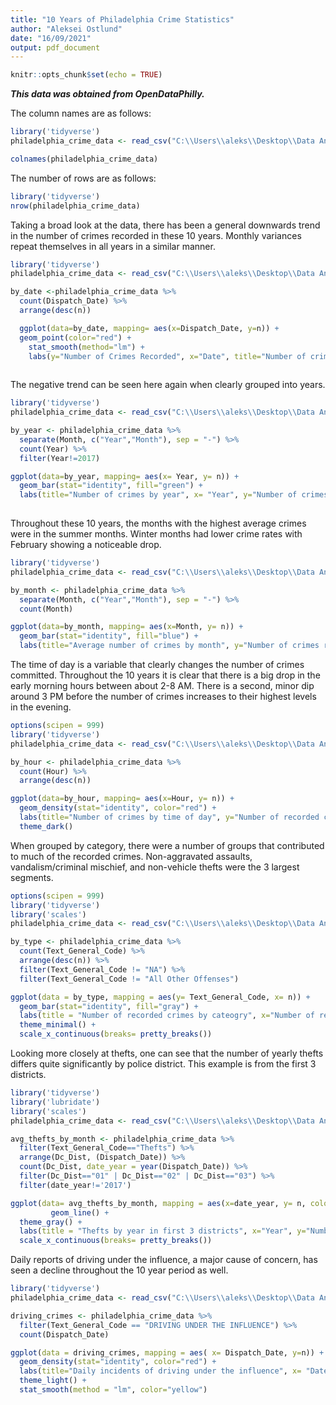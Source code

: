 ---
title: "10 Years of Philadelphia Crime Statistics"
author: "Aleksei Ostlund"
date: "16/09/2021"
output: pdf_document
---

```{r setup, include=FALSE}
knitr::opts_chunk$set(echo = TRUE)
```


__*This data was obtained from OpenDataPhilly.*__

The column names are as follows:
``` {r message=FALSE, echo=FALSE} 
library('tidyverse')
philadelphia_crime_data <- read_csv("C:\\Users\\aleks\\Desktop\\Data Analysis Certificate\\Datasets\\philadelphia_crime_data\\crime.csv", col_names = TRUE)

colnames(philadelphia_crime_data)
```
The number of rows are as follows:
```{r message=FALSE, echo=FALSE}
library('tidyverse')
nrow(philadelphia_crime_data)
```

\pagebreak 

Taking a broad look at the data, there has been a general downwards trend in the number of crimes recorded in these 10 years. Monthly variances repeat themselves in all years in a similar manner.

``` {r echo=FALSE, message=FALSE}
library('tidyverse')
philadelphia_crime_data <- read_csv("C:\\Users\\aleks\\Desktop\\Data Analysis Certificate\\Datasets\\philadelphia_crime_data\\crime.csv", col_names = TRUE)

by_date <-philadelphia_crime_data %>%
  count(Dispatch_Date) %>%
  arrange(desc(n))

  ggplot(data=by_date, mapping= aes(x=Dispatch_Date, y=n)) +
  geom_point(color="red") +
    stat_smooth(method="lm") +
    labs(y="Number of Crimes Recorded", x="Date", title="Number of crimes recorded over a 10 year period")
  
```

\pagebreak

The negative trend can be seen here again when clearly grouped into years.

``` {r echo=FALSE, message=FALSE}

library('tidyverse')
philadelphia_crime_data <- read_csv("C:\\Users\\aleks\\Desktop\\Data Analysis Certificate\\Datasets\\philadelphia_crime_data\\crime.csv", col_names = TRUE)

by_year <- philadelphia_crime_data %>%
  separate(Month, c("Year","Month"), sep = "-") %>%
  count(Year) %>%
  filter(Year!=2017)

ggplot(data=by_year, mapping= aes(x= Year, y= n)) +
  geom_bar(stat="identity", fill="green") +
  labs(title="Number of crimes by year", x= "Year", y="Number of crimes recorded")
  
``` 

\pagebreak

Throughout these 10 years, the months with the highest average crimes were in the summer months. Winter months had lower crime rates with February showing a noticeable drop.  

``` {r echo=FALSE, message=FALSE}
library('tidyverse')
philadelphia_crime_data <- read_csv("C:\\Users\\aleks\\Desktop\\Data Analysis Certificate\\Datasets\\philadelphia_crime_data\\crime.csv", col_names = TRUE)

by_month <- philadelphia_crime_data %>%
  separate(Month, c("Year","Month"), sep = "-") %>%
  count(Month)

ggplot(data=by_month, mapping= aes(x=Month, y= n)) +
  geom_bar(stat="identity", fill="blue") +
  labs(title="Average number of crimes by month", y="Number of crimes recorded")
```

\pagebreak

The time of day is a variable that clearly changes the number of crimes committed. Throughout the 10 years it is clear that there is a big drop in the early morning hours between about 2-8 AM. There is a second, minor dip around 3 PM before the number of crimes increases to their highest levels in the evening.

``` {r echo=FALSE, message=FALSE}
options(scipen = 999)
library('tidyverse')
philadelphia_crime_data <- read_csv("C:\\Users\\aleks\\Desktop\\Data Analysis Certificate\\Datasets\\philadelphia_crime_data\\crime.csv", col_names = TRUE)

by_hour <- philadelphia_crime_data %>%
  count(Hour) %>%
  arrange(desc(n))

ggplot(data=by_hour, mapping= aes(x=Hour, y= n)) +
  geom_density(stat="identity", color="red") +
  labs(title="Number of crimes by time of day", y="Number of recorded crimes") +
  theme_dark()
```

\pagebreak

When grouped by category, there were a number of groups that contributed to much of the recorded crimes. Non-aggravated assaults, vandalism/criminal mischief, and non-vehicle thefts were the 3 largest segments.  

``` {r echo=FALSE, message=FALSE}
options(scipen = 999)
library('tidyverse')
library('scales')
philadelphia_crime_data <- read_csv("C:\\Users\\aleks\\Desktop\\Data Analysis Certificate\\Datasets\\philadelphia_crime_data\\crime.csv", col_names = TRUE)

by_type <- philadelphia_crime_data %>%
  count(Text_General_Code) %>%
  arrange(desc(n)) %>%
  filter(Text_General_Code != "NA") %>%
  filter(Text_General_Code != "All Other Offenses")

ggplot(data = by_type, mapping = aes(y= Text_General_Code, x= n)) +
  geom_bar(stat="identity", fill="gray") +
  labs(title = "Number of recorded crimes by cateogry", x="Number of recorded crimes", y="Category") +
  theme_minimal() +
  scale_x_continuous(breaks= pretty_breaks()) 
```

\pagebreak

Looking more closely at thefts, one can see that the number of yearly thefts differs quite significantly by police district. This example is from the first 3 districts. 

``` {r echo=FALSE, message=FALSE}
library('tidyverse')
library('lubridate')
library('scales')
philadelphia_crime_data <- read_csv("C:\\Users\\aleks\\Desktop\\Data Analysis Certificate\\Datasets\\philadelphia_crime_data\\crime.csv", col_names = TRUE)

avg_thefts_by_month <- philadelphia_crime_data %>%
  filter(Text_General_Code=="Thefts") %>%
  arrange(Dc_Dist, (Dispatch_Date)) %>%
  count(Dc_Dist, date_year = year(Dispatch_Date)) %>%
  filter(Dc_Dist=="01" | Dc_Dist=="02" | Dc_Dist=="03") %>%
  filter(date_year!='2017')

ggplot(data= avg_thefts_by_month, mapping = aes(x=date_year, y= n, color=Dc_Dist, groups(3))) +
         geom_line() +
  theme_gray() +
  labs(title = "Thefts by year in first 3 districts", x="Year", y="Number of incidents", color="District") +
  scale_x_continuous(breaks= pretty_breaks()) 
```

\pagebreak

Daily reports of driving under the influence, a major cause of concern, has seen a decline throughout the 10 year period as well. 

``` {r echo=FALSE, message=FALSE}
library('tidyverse')
philadelphia_crime_data <- read_csv("C:\\Users\\aleks\\Desktop\\Data Analysis Certificate\\Datasets\\philadelphia_crime_data\\crime.csv", col_names = TRUE)

driving_crimes <- philadelphia_crime_data %>%
  filter(Text_General_Code == "DRIVING UNDER THE INFLUENCE") %>%
  count(Dispatch_Date)

ggplot(data = driving_crimes, mapping = aes( x= Dispatch_Date, y=n)) +
  geom_density(stat="identity", color="red") +
  labs(title="Daily incidents of driving under the influence", x= "Date", y= "Daily reported incidents")+
  theme_light() +
  stat_smooth(method = "lm", color="yellow")
```
